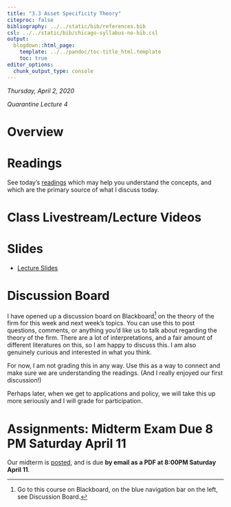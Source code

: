 ```yaml
---
title: "3.3 Asset Specificity Theory"
citeproc: false
bibliography: ../../static/bib/references.bib
csl: ../../static/bib/chicago-syllabus-no-bib.csl
output:
  blogdown::html_page:
    template: ../../pandoc/toc-title_html.template
    toc: true
editor_options: 
  chunk_output_type: console
---
```


*Thursday, April 2, 2020*

*Quarantine Lecture 4*

# Overview

# Readings

See today's [readings](/reading/3.3-reading) which may help you understand the concepts, and which are the primary source of what I discuss today.

# Class Livestream/Lecture Videos

# Slides

- [<i class="fas fa-external-link-square-alt"></i> Lecture Slides](/slides/3.3-slides.html)

# Discussion Board

I have opened up a discussion board on Blackboard^[Go to this course on Blackboard, on the blue navigation bar on the left, see Discussion Board.] on the theory of the firm for this week and next week's topics. You can use this to post questions, comments, or anything you'd like us to talk about regarding the theory of the firm. There are a lot of interpretations, and a fair amount of different literatures on this, so I am happy to discuss this. I am also genuinely curious and interested in what you think.

For now, I am not grading this in any way. Use this as a way to connect and make sure we are understanding the readings. (And I really enjoyed our first discussion!)

Perhaps later, when we get to applications and policy, we will take this up more seriously and I will grade for participation.

# Assignments: Midterm Exam Due 8 PM Saturday April 11

Our midterm is [posted](/assignment/midterm), and is due **by email as a PDF at 8:00PM Saturday April 11**.
